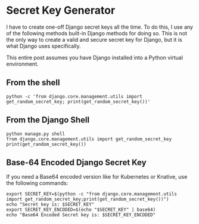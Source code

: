 Secret Key Generator
====================

I have to create one-off Django secret keys all the time.
To do this, I use any of the following methods built-in Django methods for doing so.
This is not the only way to create a valid and secure secret key for Django, but it is what Django uses specifically.

This entire post assumes you have Django installed into a Python virtual environment.

## From the shell
```shell filename="shell_secret_key.sh" showLineNumbers copy
python -c 'from django.core.management.utils import get_random_secret_key; print(get_random_secret_key())'
```

## From the Django Shell
```shell filename="django_shell_key.sh" showLineNumbers copy
python manage.py shell
from django.core.management.utils import get_random_secret_key
print(get_random_secret_key())
```

## Base-64 Encoded Django Secret Key
If you need a Base64 encoded version like for Kubernetes or Knative, use the following commands:
```shell filename="base_64_secret_key.sh" showLineNumbers copy
export SECRET_KEY=$(python -c "from django.core.management.utils import get_random_secret_key;print(get_random_secret_key())")
echo "Secret key is: $SECRET_KEY"
export SECRET_KEY_ENCODED=$(echo "$SECRET_KEY" | base64)
echo "Base64 Encoded Secret key is: $SECRET_KEY_ENCODED"
```